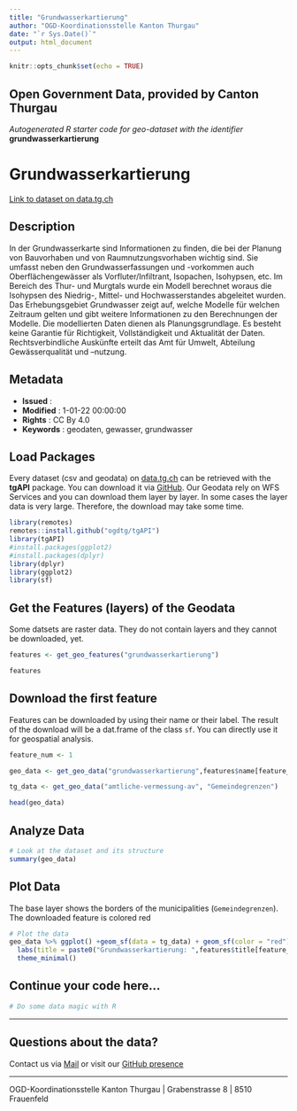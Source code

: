 ```yaml
---
title: "Grundwasserkartierung"
author: "OGD-Koordinationsstelle Kanton Thurgau"
date: "`r Sys.Date()`"
output: html_document
---
```


```r
knitr::opts_chunk$set(echo = TRUE)
```

## Open Government Data, provided by **Canton Thurgau**
*Autogenerated R starter code for geo-dataset with the identifier* **grundwasserkartierung**


# **Grundwasserkartierung**

[Link to dataset on data.tg.ch](https://data.tg.ch/explore/dataset/grundwasserkartierung/information/)

## Description

In der Grundwasserkarte sind Informationen zu finden, die bei der Planung von Bauvorhaben und von Raumnutzungsvorhaben wichtig sind. Sie umfasst neben den Grundwasserfassungen und -vorkommen auch Oberflächengewässer als Vorfluter/Infiltrant, Isopachen, Isohypsen, etc. Im Bereich des Thur- und Murgtals wurde ein Modell berechnet woraus die Isohypsen des Niedrig-, Mittel- und Hochwasserstandes abgeleitet wurden. Das Erhebungsgebiet Grundwasser zeigt auf, welche Modelle für welchen Zeitraum gelten und gibt weitere Informationen zu den Berechnungen der Modelle. Die modellierten Daten dienen als Planungsgrundlage. Es besteht keine Garantie für Richtigkeit, Vollständigkeit und Aktualität der Daten. Rechtsverbindliche Auskünfte erteilt das Amt für Umwelt, Abteilung Gewässerqualität und –nutzung.

## Metadata

- **Issued**                   : 
- **Modified**                 : 1-01-22 00:00:00
- **Rights**                   : CC By 4.0
- **Keywords**                 : geodaten, gewasser, grundwasser

## Load Packages

Every dataset (csv and geodata) on [data.tg.ch](https://data.tg.ch/pages/start/) can be retrieved with the **tgAPI** package. You can download it via [GitHub](https://github.com/ogdtg/tgAPI). Our Geodata rely on WFS Services and you can download them layer by layer. In some cases the layer data is very large. Therefore, the download may take some time.

```r
library(remotes)
remotes::install.github("ogdtg/tgAPI")
library(tgAPI)
#install.packages(ggplot2)
#install.packages(dplyr)
library(dplyr)
library(ggplot2)
library(sf)

```


## Get the Features (layers) of the Geodata

Some datsets are raster data. They do not contain layers and they cannot be downloaded, yet.

```r
features <- get_geo_features("grundwasserkartierung")

features
```


## Download the first feature

Features can be downloaded by using their name or their label. The result of the download will be a dat.frame of the class `sf`. You can directly use it for geospatial analysis.

```r

feature_num <- 1

geo_data <- get_geo_data("grundwasserkartierung",features$name[feature_num])

tg_data <- get_geo_data("amtliche-vermessung-av", "Gemeindegrenzen")

head(geo_data)
```


## Analyze Data

```r

# Look at the dataset and its structure
summary(geo_data)

```


## Plot Data

The base layer shows the borders of the municipalities (`Gemeindegrenzen`). The downloaded feature is colored red

```r

# Plot the data
geo_data %>% ggplot() +geom_sf(data = tg_data) + geom_sf(color = "red") +
  labs(title = paste0("Grundwasserkartierung: ",features$title[feature_num])) +
  theme_minimal()

```


## Continue your code here...


```r
# Do some data magic with R
```

------------------------------------------------------------------------

## Questions about the data?

Contact us via [Mail](mailto:ogd@tg.ch) or visit our [GitHub presence](https://github.com/ogdtg)


------------------------------------------------------------------------

OGD-Koordinationsstelle Kanton Thurgau | Grabenstrasse 8 | 8510 Frauenfeld
